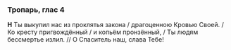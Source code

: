 ### Тропарь, глас 4

**Н** Ты выкупил нас из проклятья закона / драгоценною Кровью Своей. / Ко кресту пригвождённый / и копьём пронзённый, / Ты людям бессмертье излил. // О Спаситель наш, слава Тебе!
